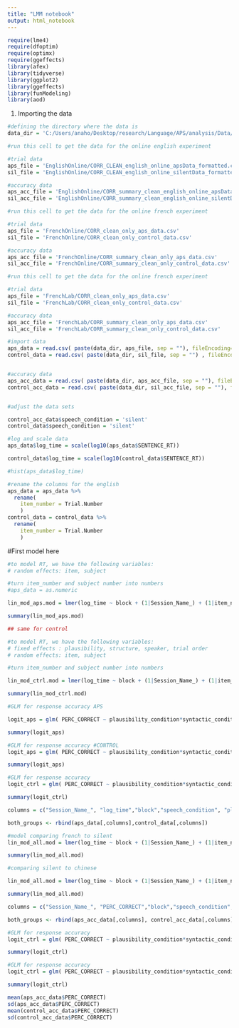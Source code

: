 ---
title: "LMM notebook"
output: html_notebook
---


```{r}
require(lme4)
require(dfoptim)
require(optimx)
require(ggeffects)
library(afex)
library(tidyverse)
library(ggplot2)
library(ggeffects)
library(funModeling)
library(aod)

```

1. Importing the data

```{r}
#defining the directory where the data is
data_dir = 'C:/Users/anaho/Desktop/research/Language/APS/analysis/Data/Processed data/'

```


```{r English Data import}
#run this cell to get the data for the online english experiment

#trial data
aps_file = 'EnglishOnline/CORR_CLEAN_english_online_apsData_formatted.csv'
sil_file = 'EnglishOnline/CORR_CLEAN_english_online_silentData_formatted.csv'

#accuracy data
aps_acc_file = 'EnglishOnline/CORR_summary_clean_english_online_apsData_formatted.csv'
sil_acc_file = 'EnglishOnline/CORR_summary_clean_english_online_silentData_formatted.csv'

```



```{r French Data import}
#run this cell to get the data for the online french experiment

#trial data
aps_file = 'FrenchOnline/CORR_clean_only_aps_data.csv'
sil_file = 'FrenchOnline/CORR_clean_only_control_data.csv'

#accuracy data
aps_acc_file = 'FrenchOnline/CORR_summary_clean_only_aps_data.csv'
sil_acc_file = 'FrenchOnline/CORR_summary_clean_only_control_data.csv'  
```


```{r Lab Data import}
#run this cell to get the data for the online french experiment

#trial data
aps_file = 'FrenchLab/CORR_clean_only_aps_data.csv'
sil_file = 'FrenchLab/CORR_clean_only_control_data.csv'

#accuracy data
aps_acc_file = 'FrenchLab/CORR_summary_clean_only_aps_data.csv'
sil_acc_file = 'FrenchLab/CORR_summary_clean_only_control_data.csv'  

```

```{r}
#import data
aps_data = read.csv( paste(data_dir, aps_file, sep = ""), fileEncoding='latin1')
control_data = read.csv( paste(data_dir, sil_file, sep = "") , fileEncoding='latin1')


#accuracy data
aps_acc_data = read.csv( paste(data_dir, aps_acc_file, sep = ""), fileEncoding='latin1')
control_acc_data = read.csv( paste(data_dir, sil_acc_file, sep = ""), fileEncoding='latin1')


#adjust the data sets

control_acc_data$speech_condition = 'silent'
control_data$speech_condition = 'silent'

#log and scale data
aps_data$log_time = scale(log10(aps_data$SENTENCE_RT)) 

control_data$log_time = scale(log10(control_data$SENTENCE_RT)) 

#hist(aps_data$log_time)
```


```{r Only for online english data}
#rename the columns for the english
aps_data = aps_data %>% 
  rename(
    item_number = Trial.Number  
    )
control_data = control_data %>% 
  rename(
    item_number = Trial.Number  
    )
```


#First model here
```{r}
#to model RT, we have the following variables:
# random effects: item, subject

#turn item_number and subject number into numbers
#aps_data = as.numeric

lin_mod_aps.mod = lmer(log_time ~ block + (1|Session_Name_) + (1|item_number)  + plausibility_condition*speech_condition*syntactic_condition, data = aps_data, REML = FALSE, control = lmerControl(optimizer ="Nelder_Mead"))

summary(lin_mod_aps.mod)

```

```{r}
## same for control

#to model RT, we have the following variables:
# fixed effects : plausibility, structure, speaker, trial order
# random effects: item, subject

#turn item_number and subject number into numbers

lin_mod_ctrl.mod = lmer(log_time ~ block + (1|Session_Name_) + (1|item_number)  + plausibility_condition*syntactic_condition, data = control_data, REML = FALSE, control = lmerControl(optimizer ="Nelder_Mead"))

summary(lin_mod_ctrl.mod)

```

```{r}

#GLM for response accuracy APS

logit_aps = glm( PERC_CORRECT ~ plausibility_condition*syntactic_condition*speech_condition*block , data = aps_acc_data )

summary(logit_aps)

```
```{r}
#GLM for response accuracy #CONTROL
logit_aps = glm( PERC_CORRECT ~ plausibility_condition*syntactic_condition*block , data = control_acc_data )

summary(logit_aps)
```
```{r}
#GLM for response accuracy
logit_ctrl = glm( PERC_CORRECT ~ plausibility_condition*syntactic_condition*block, data = control_acc_data )

summary(logit_ctrl)
```

```{r}
columns = c("Session_Name_", "log_time","block","speech_condition", "plausibility_condition", "syntactic_condition", "item_number")

both_groups <- rbind(aps_data[,columns],control_data[,columns])


```

```{r}
#model comparing french to silent
lin_mod_all.mod = lmer(log_time ~ block + (1|Session_Name_) + (1|item_number)  + plausibility_condition*syntactic_condition*speech_condition, data = both_groups[both_groups$speech_condition != "chinese",], REML = FALSE, control = lmerControl(optimizer ="Nelder_Mead"))

summary(lin_mod_all.mod)
```

```{r}
#comparing silent to chinese

lin_mod_all.mod = lmer(log_time ~ block + (1|Session_Name_) + (1|item_number)  + plausibility_condition*syntactic_condition*speech_condition, data = both_groups[both_groups$speech_condition != "french",], REML = FALSE, control = lmerControl(optimizer ="Nelder_Mead"))

summary(lin_mod_all.mod)
```
```{r}
columns = c("Session_Name_", "PERC_CORRECT","block","speech_condition", "plausibility_condition", "syntactic_condition")

both_groups <- rbind(aps_acc_data[,columns], control_acc_data[,columns])
```
```{r}

#GLM for response accuracy
logit_ctrl = glm( PERC_CORRECT ~ plausibility_condition*syntactic_condition*block*speech_condition, data = both_groups[both_groups$speech_condition != "chinese",] )

summary(logit_ctrl)
```
```{r}
#GLM for response accuracy
logit_ctrl = glm( PERC_CORRECT ~ plausibility_condition*syntactic_condition*block*speech_condition, data = both_groups[both_groups$speech_condition != "french",] )

summary(logit_ctrl)
```

```{r}
mean(aps_acc_data$PERC_CORRECT)
sd(aps_acc_data$PERC_CORRECT)
mean(control_acc_data$PERC_CORRECT)
sd(control_acc_data$PERC_CORRECT)
```
